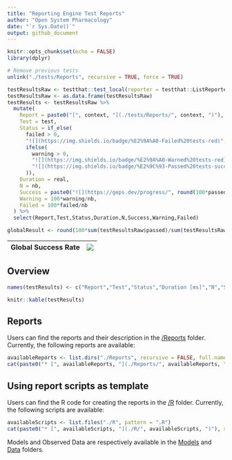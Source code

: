 ---
title: "Reporting Engine Test Reports"
author: "Open System Pharmacology"
date: "`r Sys.Date()`"
output: github_document
---

<!-- README.md is generated from README.Rmd. Please edit that file -->

```{r setup, include=FALSE}
knitr::opts_chunk$set(echo = FALSE)
library(dplyr)
```

<!-- 
Run testthat and get list of test results 
Note that "test_local" runs the scripts in ./R and then performs the tests
testResults includes a list per test script, which contains the following results
file, context, test, nb, failed, skipped, error, warning, user, system, real, passed, result

Turning the list to data.frame and extracting the relevant data will give a great overview of the test results
-->

```{r, include=FALSE}
# Remove previous tests
unlink("./tests/Reports", recursive = TRUE, force = TRUE)

testResultsRaw <- testthat::test_local(reporter = testthat::ListReporter)
testResultsRaw <- as.data.frame(testResultsRaw)
testResults <- testResultsRaw %>% 
  mutate(
    Report = paste0("[", context, "](./tests/Reports/", context, ")"),
    Test = test,
    Status = if_else(
      failed > 0, 
      "![](https://img.shields.io/badge/%E2%9A%A0-Failed%20tests-red)",
      ifelse(
        warning > 0,
        "![](https://img.shields.io/badge/%E2%9A%A0-Warned%20tests-red)",
        "![](https://img.shields.io/badge/%E2%9C%93-Passed%20tests-success)"
      )),
    Duration = real,
    N = nb,
    Success = paste0("![](https://geps.dev/progress/", round(100*passed/nb, 0),")"),
    Warning = 100*warning/nb,
    Failed = 100*failed/nb
  ) %>%
  select(Report,Test,Status,Duration,N,Success,Warning,Failed)

globalResult <- round(100*sum(testResultsRaw$passed)/sum(testResultsRaw$nb), 0)
```

|Global Success Rate| ![](https://geps.dev/progress/`r globalResult`)|
|---|---|

## Overview

```{r, results='asis'}
names(testResults) <- c("Report","Test","Status","Duration [ms]","N","Success [%]","Warning [%]","Failed [%]")

knitr::kable(testResults)
```

## Reports

Users can find the reports and their description in the [/Reports](./Reports) folder.
Currently, the following reports are available:

```{r, results='asis'}
availableReports <- list.dirs("./Reports", recursive = FALSE, full.names = FALSE)
cat(paste0("* [", availableReports, "](./Reports/", availableReports, ")"), sep = "\n")
```


## Using report scripts as template

Users can find the R code for creating the reports in the [/R](./R) folder.
Currently, the following scripts are available:

```{r, results='asis'}
availableScripts <- list.files("./R", pattern = ".R")
cat(paste0("* [", availableScripts, "](./R/", availableScripts, ")"), sep = "\n")
```

Models and Observed Data are respectively available in the [Models](./Models) and [Data](./ObservedData) folders.

